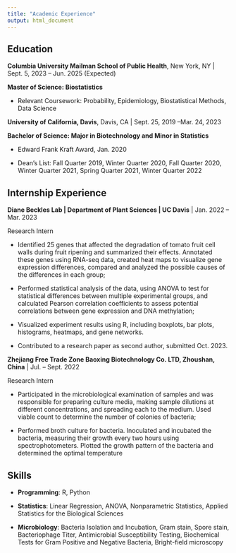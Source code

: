 ```yaml
---
title: "Academic Experience"
output: html_document
---
```


## Education

**Columbia University Mailman School of Public Health**, New York, NY | Sept. 5, 2023 – Jun. 2025 (Expected)


**Master of Science: Biostatistics**

  *	Relevant Coursework: Probability, Epidemiology, Biostatistical Methods, Data Science

**University of California, Davis**, Davis, CA | Sept. 25, 2019 –Mar. 24, 2023

**Bachelor of Science: Major in Biotechnology and Minor in Statistics** 

* Edward Frank Kraft Award, Jan. 2020

* Dean’s List: Fall Quarter 2019, Winter Quarter 2020, Fall Quarter 2020, Winter Quarter 2021, Spring Quarter 2021, Winter Quarter 2022

## Internship Experience
**Diane Beckles Lab | Department of Plant Sciences   | UC Davis**  | Jan. 2022 – Mar. 2023

Research Intern

* Identified 25 genes that affected the degradation of tomato fruit cell walls during fruit ripening and summarized their effects. Annotated these genes using RNA-seq data, created heat maps to visualize gene expression differences, compared and analyzed the possible causes of the differences in each group;

*	Performed statistical analysis of the data, using ANOVA to test for statistical differences between multiple experimental groups, and calculated Pearson correlation coefficients to assess potential correlations between gene expression and DNA methylation;

*	Visualized experiment results using R, including boxplots, bar plots, histograms, heatmaps, and gene networks. 

*	Contributed to a research paper as second author, submitted Oct. 2023.


**Zhejiang Free Trade Zone Baoxing Biotechnology Co. LTD, Zhoushan, China** | Jul. – Sept. 2022

Research Intern

*	Participated in the microbiological examination of samples and was responsible for preparing culture media, making sample dilutions at different concentrations, and spreading each to the medium. Used viable count to determine the number of colonies of bacteria;

*	Performed broth culture for bacteria. Inoculated and incubated the bacteria, measuring their growth every two hours using spectrophotometers. Plotted the growth pattern of the bacteria and determined the optimal temperature

## Skills

*	**Programming**: R, Python

*	**Statistics**: Linear Regression, ANOVA, Nonparametric Statistics, Applied Statistics for the Biological Sciences

*	**Microbiology**: Bacteria Isolation and Incubation, Gram stain, Spore stain, Bacteriophage Titer, Antimicrobial Susceptibility Testing, Biochemical Tests for Gram Positive and Negative Bacteria, Bright-field microscopy







